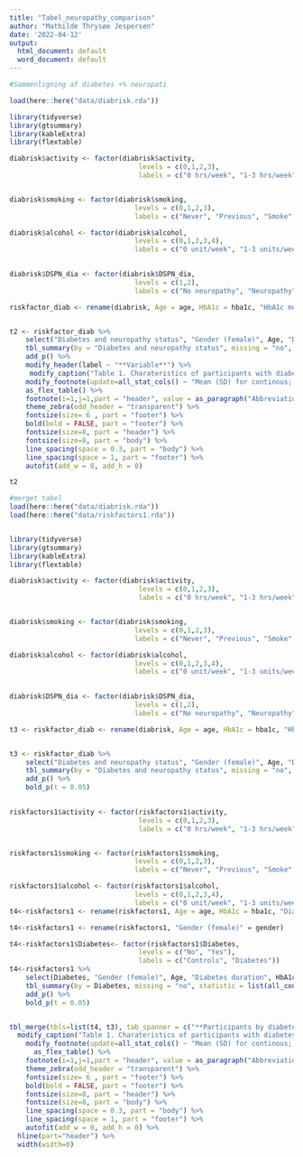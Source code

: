 ```yaml
---
title: "Tabel_neuropathy_comparison"
author: "Mathilde Thrysøe Jespersen"
date: '2022-04-12'
output:
  html_document: default
  word_document: default
---
```


```r

#Sammenligning af diabetes +% neuropati

load(here::here("data/diabrisk.rda"))

library(tidyverse)
library(gtsummary)
library(kableExtra)
library(flextable)

diabrisk$activity <- factor(diabrisk$activity,
                                levels = c(0,1,2,3),
                                labels = c("0 hrs/week", "1-3 hrs/week", "4-7 hrs/week", ">7 hrs/week"))


diabrisk$smoking <- factor(diabrisk$smoking,
                               levels = c(0,1,2,3),
                               labels = c("Never", "Previous", "Smoke", "NI"))

diabrisk$alcohol <- factor(diabrisk$alcohol,
                               levels = c(0,1,2,3,4),
                               labels = c("0 unit/week", "1-3 units/week", "4-7 units/week", "8-14 units/week", ">15 units/week"))
                                 

diabrisk$DSPN_dia <- factor(diabrisk$DSPN_dia,
                               levels = c(1,2),
                               labels = c("No neuropathy", "Neuropathy"))

riskfactor_diab <- rename(diabrisk, Age = age, HbA1c = hba1c, "HbA1c mean 5 yrs" = hba1c_mean5yrs, "Total daily insulin"=total_daily_insulin, "Time in range"=TIR, "Diabetes duration" = DD, "SBP" = sysBT, "DBP" = diaBT, Retinopathy = retinopathy, Nephropathy = nephropathy, Smoking = smoking, Alcohol = alcohol, Activity = activity, Pulse = pulse, Diabetes = diabetes,  "Tanner" = tanner, "Hip circumference" = hip, "Waist circumference" = waist, Cholesterol = cholesterol, Triglycerids = triglycerids, "Diabetes and neuropathy status"=DSPN_dia, "Gender (female)" = gender, "Basal insulin" = basal_insulin, "Time in hypoglycemia" = time_hypo, Height = height)


t2 <- riskfactor_diab %>% 
    select("Diabetes and neuropathy status", "Gender (female)", Age, "Diabetes duration", HbA1c, "HbA1c mean 5 yrs", "Time in range", "Time in hypoglycemia", "Basal insulin", "Total daily insulin", BMI, Height, "Hip circumference", "Waist circumference", Tanner, SBP, DBP, Pulse, Retinopathy, Nephropathy, Cholesterol, LDL, HDL, Triglycerids, Alcohol, Smoking, Activity, UENS) %>% 
    tbl_summary(by = "Diabetes and neuropathy status", missing = "no", statistic = list(all_continuous() ~ "{mean} ({sd})"), type = list("Gender (female)" ~ "dichotomous"), value = list("Gender (female)" ~ "female")) %>%
    add_p() %>% 
    modify_header(label ~ "**Variable**") %>% 
     modify_caption("Table 1. Charateristics of participants with diabetes stratified by neuropathy status") %>% 
    modify_footnote(update=all_stat_cols() ~ "Mean (SD) for continous; n (%) for categorical") %>%
    as_flex_table() %>% 
    footnote(i=1,j=1,part = "header", value = as_paragraph("Abbreviations: HbA1c, Hemoglobin a1c; BMI, body-mass index; SBP, systolic blood pressure; DBP, diastolic blood pressure; HDL, high density lipoproteins; LDL, low density lipoproteins; NI, not indicated"), ref_symbols = "") %>% 
    theme_zebra(odd_header = "transparent") %>% 
    fontsize(size= 6 , part = "footer") %>% 
    bold(bold = FALSE, part = "footer") %>% 
    fontsize(size=8, part = "header") %>% 
    fontsize(size=8, part = "body") %>% 
    line_spacing(space = 0.3, part = "body") %>% 
    line_spacing(space = 1, part = "footer") %>% 
    autofit(add_w = 0, add_h = 0)

t2
```


```r

#merget tabel
load(here::here("data/diabrisk.rda"))
load(here::here("data/riskfactors1.rda"))


library(tidyverse)
library(gtsummary)
library(kableExtra)
library(flextable)

diabrisk$activity <- factor(diabrisk$activity,
                                levels = c(0,1,2,3),
                                labels = c("0 hrs/week", "1-3 hrs/week", "4-7 hrs/week", ">7 hrs/week"))


diabrisk$smoking <- factor(diabrisk$smoking,
                               levels = c(0,1,2,3),
                               labels = c("Never", "Previous", "Smoke", "NI"))

diabrisk$alcohol <- factor(diabrisk$alcohol,
                               levels = c(0,1,2,3,4),
                               labels = c("0 unit/week", "1-3 units/week", "4-7 units/week", "8-14 units/week", ">15 units/week"))
                                 

diabrisk$DSPN_dia <- factor(diabrisk$DSPN_dia,
                               levels = c(1,2),
                               labels = c("No neuropathy", "Neuropathy"))

t3 <- riskfactor_diab <- rename(diabrisk, Age = age, HbA1c = hba1c, "HbA1c mean 5 yrs" = hba1c_mean5yrs, "Total daily insulin"=total_daily_insulin, "Time in range"=TIR, "Diabetes duration" = DD, "SBP" = sysBT, "DBP" = diaBT, Retinopathy = retinopathy, Nephropathy = nephropathy, Smoking = smoking, Alcohol = alcohol, Activity = activity, Pulse = pulse, Diabetes = diabetes,  "Tanner" = tanner, "Hip circumference" = hip, "Waist circumference" = waist, Cholesterol = cholesterol, Triglycerids = triglycerids, "Diabetes and neuropathy status"=DSPN_dia, "Gender (female)" = gender, "Basal insulin" = basal_insulin, "Time in hypoglycemia" = time_hypo, Height = height)


t3 <- riskfactor_diab %>% 
    select("Diabetes and neuropathy status", "Gender (female)", Age, "Diabetes duration", HbA1c, "HbA1c mean 5 yrs", "Time in range", "Time in hypoglycemia", "Basal insulin", "Total daily insulin", BMI, Height, "Hip circumference", "Waist circumference", Tanner, SBP, DBP, Pulse, Retinopathy, Nephropathy, Cholesterol, LDL, HDL, Triglycerids, Alcohol, Smoking, Activity) %>% 
    tbl_summary(by = "Diabetes and neuropathy status", missing = "no", statistic = list(all_continuous() ~ "{mean} ({sd})"), type = list("Gender (female)" ~ "dichotomous"), value = list("Gender (female)" ~ "female")) %>%
    add_p() %>% 
    bold_p(t = 0.05)

 
riskfactors1$activity <- factor(riskfactors1$activity,
                                levels = c(0,1,2,3),
                                labels = c("0 hrs/week", "1-3 hrs/week", "4-7 hrs/week", ">7 hrs/week"))


riskfactors1$smoking <- factor(riskfactors1$smoking,
                               levels = c(0,1,2,3),
                               labels = c("Never", "Previous", "Smoke", "NI"))

riskfactors1$alcohol <- factor(riskfactors1$alcohol,
                               levels = c(0,1,2,3,4),
                               labels = c("0 unit/week", "1-3 units/week", "4-7 units/week", "8-14 units/week", ">15 units/week"))         
t4<-riskfactors1 <- rename(riskfactors1, Age = age, HbA1c = hba1c, "Diabetes duration" = DD, "SBP" = sysBT, "DBP" = diaBT, Retinopathy = retinopathy, Nephropathy = nephropathy, Smoking = smoking, Alcohol = alcohol, Activity = activity, Pulse = pulse, Diabetes = diabetes, "Tanner" = tanner, "Hip circumference" = hip, "Waist circumference" = waist, Cholesterol = cholesterol, Triglycerids = triglycerids, Height=height)

t4<-riskfactors1 <- rename(riskfactors1, "Gender (female)" = gender)

t4<-riskfactors1$Diabetes<- factor(riskfactors1$Diabetes,
                                levels = c("No", "Yes"),
                                labels = c("Controls", "Diabetes"))
t4<-riskfactors1 %>% 
    select(Diabetes, "Gender (female)", Age, "Diabetes duration", HbA1c, BMI, Height, "Hip circumference", "Waist circumference", Tanner, SBP, DBP, Pulse, Retinopathy, Nephropathy, Cholesterol, LDL, HDL, Triglycerids, Alcohol, Smoking, Activity) %>% 
    tbl_summary(by = Diabetes, missing = "no", statistic = list(all_continuous() ~ "{mean} ({sd})"), type = list("Gender (female)" ~ "dichotomous"), value = list("Gender (female)" ~ "female")) %>% 
    add_p() %>% 
    bold_p(t = 0.05)


tbl_merge(tbls=list(t4, t3), tab_spanner = c("**Participants by diabetes status**", "**Participants with diabetes by neuropathy status**")) %>%   
  modify_caption("Table 1. Charateristics of participants with diabetes stratified by neuropathy status") %>% 
    modify_footnote(update=all_stat_cols() ~ "Mean (SD) for continous; n (%) for categorical") %>%
      as_flex_table() %>% 
    footnote(i=1,j=1,part = "header", value = as_paragraph("Abbreviations: HbA1c, Hemoglobin a1c; BMI, body-mass index; SBP, systolic blood pressure; DBP, diastolic blood pressure; HDL, high density lipoproteins; LDL, low density lipoproteins; NI, not indicated"), ref_symbols = "") %>% 
    theme_zebra(odd_header = "transparent") %>% 
    fontsize(size= 6 , part = "footer") %>% 
    bold(bold = FALSE, part = "footer") %>% 
    fontsize(size=8, part = "header") %>% 
    fontsize(size=8, part = "body") %>% 
    line_spacing(space = 0.3, part = "body") %>% 
    line_spacing(space = 1, part = "footer") %>% 
    autofit(add_w = 0, add_h = 0) %>% 
  hline(part="header") %>% 
  width(width=0)




```
```r

```



